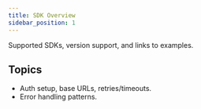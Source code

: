 ```yaml
---
title: SDK Overview
sidebar_position: 1
---
```


Supported SDKs, version support, and links to examples.

## Topics
- Auth setup, base URLs, retries/timeouts.
- Error handling patterns.
